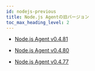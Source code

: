 ```yaml
---
id: nodejs-previous
title: Node.js Agentの旧バージョン
toc_max_heading_level: 2
---
```


- [Node.js Agent v0.4.81](nodejs-0_4_81)

- [Node.js Agent v0.4.80](nodejs-0_4_80)

- [Node.js Agent v0.4.77](nodejs-0_4_77)
